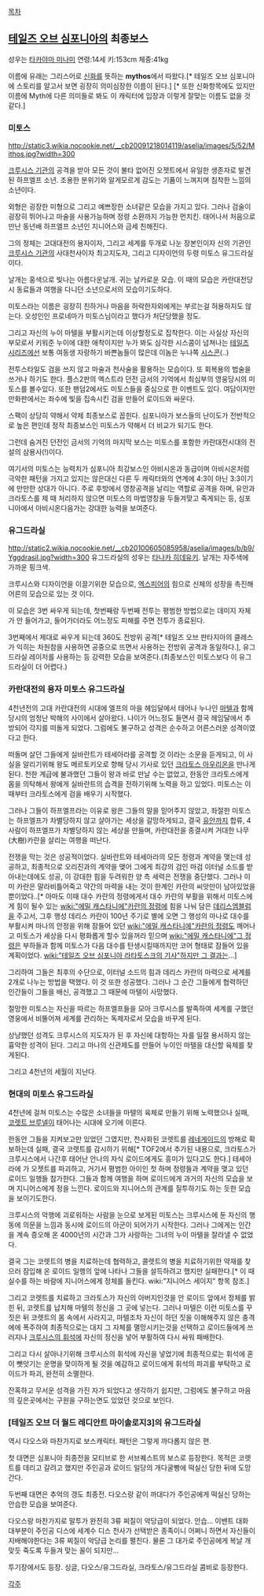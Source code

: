 [[목차]]
== [[테일즈 오브 심포니아]]의 최종보스 ==
성우는 [[타카야마 미나미]] 
연령:14세 키:153cm 체중:41kg

이름에 유래는 그리스어로 [[신화]]를 뜻하는 '''mythos'''에서 따왔다.[* 테일즈 오브 심포니아에 스토리를 알고서 보면 굉장히 의미심장한 이름이 된다.] [* 또한 신화항목에도 있지만 이름에 Myth에 다른 의미들로 봐도 이 캐릭터에 입장과 이렇게 잘맞는 이름도 없을 것 같다.] 
=== 미토스 ===
http://static3.wikia.nocookie.net/__cb20091218014119/aselia/images/5/52/Mithos.jpg?width=300

[[크루시스 기관]]의 공격을 받아 모든 것이 불타 없어진 오젯트에서 유일한 생존자로 발견된 하프엘프 소년. 조용한 분위기와 알게모르게 감도는 기품이 느껴지며 침착한 느낌의 소년이다.

외형은 굉장한 미형으로 그리고 예쁘장한 소녀같은 모습을 가지고 있다. 그러나 검술이 굉장히 뛰어나고 마술을 사용가능하며 정령 소환까지 가능한 먼치킨. 태어나서 처음으로 만난 동년배 하프엘프 소년인 지니어스와 금세 친해진다. 

그의 정체는 고대대전의 용자이자, 그리고 세계를 두개로 나눈 장본인이자 신의 기관인 [[크루시스 기관]]의 사대천사이자 최고지도자, 그리고 디자이언의 두령 미토스 유그드라실이다. 

날개는 홍색으로 빛나는 아름다운날개. 귀는 날카로운 모습. 이 때의 모습은 카란대전당시 동료들과 여행을 다니던 소년으로서의 모습이기도하다.

미토스라는 이름은 굉장히 친하거나 마음을 허락한자외에게는 부르는걸 허용하지도 않는다. 오성인인 프로네마가 미토스님이라고 했다가 처단당했을 정도.

그리고 자신의 누이 마텔을 부활시키는데 이상할정도로 집착한다. 이는 사실상 자신의 부모로서 키워준 누이에 대한 애착이지만 누가 봐도 심각한 시스콤이 넘쳐나는 [[테일즈 시리즈]]에선 보통 여동생 자랑하기 바쁜놈들이 많은데 이놈은 누나쪽 [[시스콘]](..)

전투스타일도 검을 쓰지 않고 마술과 천사술을 활용하는 모습이다. 또 회복용의 법술을 쓰거나 하기도 한다. 플스2판의 엑스트라 던전 금서의 기억에서 최심부의 영웅당시의 미토스를 볼수있다. 또한 팬덤2에서도 미토스들을 중심으로 한 이벤트도 있다. 여담이지만 만화판에서는 좌수에 빛을 집속시킨 검을 만들어 로이드와 싸운다.

스팩이 상당히 약해서 약체 최종보스로 꼽힌다. 심포니아가 보스들의 난이도가 전반적으로 높은 편인데 정작 최종보스인 미토스가 약해서 더 비교가 되기도 한다.

그런데 숨겨진 던전인 금서의 기억의 마지막 보스는 미토스를 포함한 카란대전시대의 전설의 삼용사(!)이다.

여기서의 미토스는 능력치가 심포니아 최강보스인 아비시온과 동급이며 아비시온처럼 극악한 패턴을 가지고 있지는 않은대신 다른 두 캐릭터와의 연계에 4:3이 아닌 3:3이기에 만만한 상대가 아니다. 주로 후방에서 영창공격을 날리는 역할로 공격을 하며, 유안과 크라토스를 제 때 처리하지 않으면 미토스의 마법영창을 두들겨맞고 죽게되는 등, 심포니아에서 아비시온다음가는 강대한 능력을 보여준다.

=== 유그드라실 ===
http://static2.wikia.nocookie.net/__cb20100605085958/aselia/images/b/b9/Yggdrasil.jpg?width=300
유그드라실의 성우는 [[타나카 히데유키]]. 날개는 자주색에 가까운 핑크색.

크루시스와 디자이언을 이끌기위한 모습으로, [[엑스피어]]의 힘으로 신체의 성장을 촉진해 어른의 모습으로 있는 것 이다.

이 모습은 3번 싸우게 되는데, 첫번째랑 두번째 전투는 평범한 방법으로는 데미지 자체가 안 들어가고, 들어가더라도 어느정도 피해를 주면 전투가 종료된다.

3번째에서 제대로 싸우게 되는데 360도 전방위 공격[* 테일즈 오브 판타지아의 클레스가 익히는 차원참을 사용하면 공중으로 뜨면서 사용하는 전방위 공격과 동일하다.], 유그드라실 레이저를 사용하는 등 강력한 모습을 보여준다.(최종보스인 미토스보다 이 유그드라실이 더 어렵다.)

=== 카란대전의 용자 미토스 유그드라실 ===
4천년전의 고대 카란대전의 시대에 엘프의 마을 헤임달에서 태어나 누나인 [[마텔]]과 함께 당시의 엄청난 박해의 사이에서 살아왔다. 나이가 어느정도 들면서 결국 헤임달에서 추방되어 각지를 떠돌게 되었다. 그럼에도 불구하고 성격은 순수하고 어른스러운 성격이였다고 한다.

떠돌며 살던 그들에게 실바란트가 테세아라를 공격할 것 이라는 소문을 듣게되고, 이 사실을 알리기위해 왕도 메르토키오로 향해 당시 기사로 있던 [[크라토스 아우리온]]을 만나게된다. 천한 계급에 불과했던 그들이 왕과 바로 만날 수는 없었고, 한동안 크라토스에게 몸을 의탁해서 왕에게 실바란트의 습격을 전하기위해 노력을 하고 있었다. 미토스는 이 때부터 크라토스에게 검을 배우기 시작했다.

그러나 그들이 하프엘프라는 이유로 왕은 그들의 말을 믿어주지 않았고, 좌절한 미토스는 하프엘프가 차별당하지 않고 살아가는 세상을 갈망하게되고, 결국 [[유안]]까지 합류, 4사람이 하프엘프가 차별당하지 않는 세상을 만들며, 카란대전을 종결시켜 거대한 나무(大樹)카란을 살리는 여행을 떠난다.

전쟁을 막는 것은 성공적이었다. 실바란트와 테세아라의 모든 정령과 계약을 맺는데 성공하고, 최종적으로 오리진과의 계약을 맺어 그에게 최강의 검인 마검 이터널 소드를 받아내는데에도 성공, 이 강대한 힘을 두려워한 양 측 세력은 전쟁을 중단했다. 그러나 이미 카란은 말라비틀어죽고 약간의 마력을 내는 것이 한계인 카란의 씨앗만이 남아있었을 뿐이었다..[* 아마도 이때 대수 카란의 정령에게서 대수 카란의 부활을 위해서 미토스에게 힘이 될수 있는 [[wiki:"에밀 캐스타니에"카란의 정령]]에 힘을 나눠 담은 [[데리스엠블럼]]을 주고서, 그후 행성 데리스 카란이 100년 주기로 별에 오면 그 행성의 마나로 대수를 부활시켜 마나의 안정을 위해 잠들어 있던 [[wiki:"에밀 캐스타니에"카란의 정령]]도 깨어나고 미토스가 세상을 다시 평화롭게 할수 있을꺼라 믿으며 [[wiki:"에밀 캐스타니에"그 정령]]은 부하들과 함께 미토스가 다음 대수를 탄생시킬때까지만 코어 형태로 잠들어 있을 계획이었다. [[wiki:"테일즈 오브 심포니아 라타토스크의 기사"하지만 그 결과는]]...]


그리하여 그들은 최후의 수단으로, 이터널 소드의 힘과 데리스 카란의 마력으로 세계를 2개로 나누는 방법을 택했다. 이 것 또한 성공했다. 그러나 그 순간 그들에게 협력하던 인간들이 그들을 배신, 공격했고 그 때문에 마텔이 사망했다.

절망한 미토스는 자신을 따르는 하프엘프들을 모아 크루시스를 발족하여 세계를 구했던 영웅에서 비뚤어져 세계를 관리하는 독제자로서 모습을 바꾸게 된다.

상냥했던 성격도 크루시스의 지도자가 된 후 자신에 대항하는 자를 일절 용서하지 않는 흉악한 성격이 된다. 그리고 마나의 신관제도를 만들어 누이인 마텔을 대신할 육체를 찾게된다.

그리고 4천년의 세월이 지난다.

=== 현대의 미토스 유그드라실 ===
4천년에 걸쳐 미토스는 수많은 소녀들을 마텔의 육체로 만들기 위해 노력했으나 실패, [[코렛트 브루넬]]이 태어나는 시대에 오기에 이른다.

한동안 그들을 지켜보고만 있었던 그였지만, 천사화된 코렛트를 [[레네게이드]]의 방해로 확보하는데 실패, 결국 코렛트를 감시하기 위해[* TOF2에서 추가된 내용으로, 크라토스가 크루시스에서 나간후 태어난 안나의 자식 로이드에게도 흥미가 있다고도 한다.] 테세아라에 가 오젯트를 파괴하고, 거기서 평범한 아이인 첫 하며 정령들과 계약을 맺고 있던 로이드 일행들 참가한다. 그들과 함께 여행을 하며 로이드에게 과거의 자신의 모습을 보며 지니어스에게 정을 느낀다. 로이드와 지니어스의 관계를 질투하기도 하는 듯한 모습을 보이기도한다. 

크루시스의 악행에 괴로워하는 사람을 눈으로 보게된 미토스는 크루시스에 둔 자신의 행동에 의문을 느낌과 동시에 로이드의 아군이 되어가기 시작한다. 그러나 그에게는 인간을 계속 증오해 온 4000년의 시간과 그가 사랑하는 그녀의 누이 마텔을 잘라낼 수 없었다.

결국 그는 코렛트의 병을 치료하는데 협력하고, 콜렛트의 병을 치료하기위한 약재를 찾으러 잠입해 온 로이드 일행의 앞에 나타나 그들을 설득하려고 했지만 실패한다.[* 이 때 실수를 하는 바람에 지니어스에게 정체를 들킨다. wiki:"지니어스 세이지" 항목 참조.]

그리고 코렛트를 치료하고 크라토스가 자신의 아버지인것을 안 로이드 앞에서 정체를 밝힌 뒤, 코렛트를 납치해 마텔의 정신을 그 곳에 넣는다. 그러나 마텔은 이런 미토스를 꾸짓은 뒤 코렛트의 몸 속에서 사라지고, 마텔조차 자신이 하던 짓을 이해해주지 않은 충격에에  폭주하여 최종적으로는 대지 그 자체를 멸망시키는것을 선택하고 로이드들에게 쓰러지나 [[크루시스의 휘석]]에 자신의 정신을 넣어 부활하여 다시 싸워 패배한다. 

그리고 다시 살아나기위해 크루시스의 휘석에 자신을 넣었기에 최종적으로는 휘석에 혼이 뺏앗기는 운명을 맞이하게 될 것을 예감하고 로이드에게 휘석의 파괴를 부탁하고 로이드가 파괴, 완전히 소멸한다.

잔혹하고 무서운 성격을 가진 자가 되었다고 생각하기 쉽지만, 그럼에도 불구하고 마음의 깊은곳에서는 구원을 구하는면도 있었던 것으로 보인다.

=== [테일즈 오브 더 월드 레디안트 마이솔로지3]의 유그드라실 ===

역시 다오스와 마찬가지로 보스캐릭터. 패턴은 그렇게 까다롭지 않은 편.

첫 대면은 심포니아 최종전을 모티브로 한 서브퀘스트의 보스로 등장한다. 목적은 코렛트를 데리고 갈려고 했지만 주인공과 로이드 일당의 개다굴빵에 떡실신 당한 뒤에 도망간다.

두번째 대면은 추억의 갱도 최종전. 다오스랑 같이 까대다가 주인공에게 떡실신 당하는 안습한 모습을 보여준다.

다오스랑 마찬가지로 말투가 완전히 3류 찌질이 악당급이 되었다. 안습... 이밴트 대화 대부분이 주인공 디스에 세계수 디스 천사가 선택받은 종족이니 어쩌니 하면서 자신들이 지배해야한다는 3류 찌질이 악당급 논리를 펼친다. 물론 그 대가로 주인공에게 복날 개 맞듯 죽도록 두들겨 맞는 꼴이 되지만...

투기장에서도 등장. 싱글, 다오스/유그드라실, 크라토스/유그드라실 콤비로 등장한다.


[[각주]]
